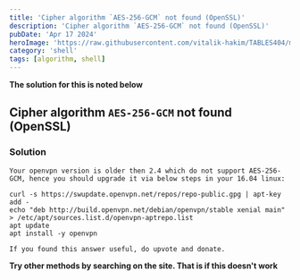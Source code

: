 ---
title: 'Cipher algorithm `AES-256-GCM` not found (OpenSSL)'
description: 'Cipher algorithm `AES-256-GCM` not found (OpenSSL)'
pubDate: 'Apr 17 2024'
heroImage: 'https://raw.githubusercontent.com/vitalik-hakim/TABLES404/main/error_b/SHELL.jpg'
category: 'shell'
tags: [algorithm, shell]
---

**The solution for this is noted below**

## Cipher algorithm `AES-256-GCM` not found (OpenSSL)

### Solution

```shell
Your openvpn version is older then 2.4 which do not support AES-256-GCM, hence you should upgrade it via below steps in your 16.04 linux:

curl -s https://swupdate.openvpn.net/repos/repo-public.gpg | apt-key add -
echo "deb http://build.openvpn.net/debian/openvpn/stable xenial main" > /etc/apt/sources.list.d/openvpn-aptrepo.list
apt update
apt install -y openvpn

If you found this answer useful, do upvote and donate.
```
**Try other methods by searching on the site. That is if this doesn't work**
